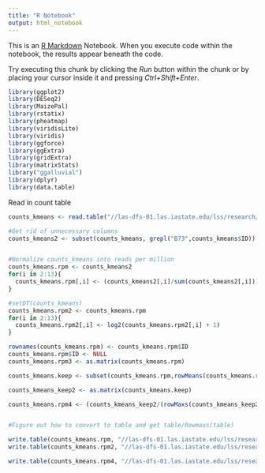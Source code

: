 ---
title: "R Notebook"
output: html_notebook
---

This is an [R Markdown](http://rmarkdown.rstudio.com) Notebook. When you execute code within the notebook, the results appear beneath the code. 

Try executing this chunk by clicking the *Run* button within the chunk or by placing your cursor inside it and pressing *Ctrl+Shift+Enter*. 

```{r}
library(ggplot2)
library(DESeq2)
library(MaizePal)
library(rstatix)
library(pheatmap)
library(viridisLite)
library(viridis)
library(ggforce)
library(ggExtra)
library(gridExtra)
library(matrixStats)
library("ggalluvial")
library(dplyr)
library(data.table)
```

Read in count table

```{r}
counts_kmeans <- read.table("//las-dfs-01.las.iastate.edu/lss/research/sna-lab/kmh/projects/timepoint/combined_kmeans_counts.txt",header=T,stringsAsFactors = F)

#Get rid of unnecessary columns 
counts_kmeans2 <- subset(counts_kmeans, grepl("B73",counts_kmeans$ID))


#Normalize counts_kmeans into reads per million
counts_kmeans.rpm <- counts_kmeans2
for(i in 2:13){
  counts_kmeans.rpm[,i] <- (counts_kmeans2[,i]/sum(counts_kmeans2[,i])) * 1e6
}

#setDT(counts_kmeans)
counts_kmeans.rpm2 <- counts_kmeans.rpm
for(i in 2:13){
  counts_kmeans.rpm2[,i] <- log2(counts_kmeans.rpm2[,i] + 1)
}

rownames(counts_kmeans.rpm) <- counts_kmeans.rpm$ID
counts_kmeans.rpm$ID <- NULL 
counts_kmeans.rpm3 <- as.matrix(counts_kmeans.rpm)

counts_kmeans.keep <- subset(counts_kmeans.rpm,rowMeans(counts_kmeans.rpm[,1:3]) >= 0.5 | rowMeans(counts_kmeans.rpm[,4:6]) >= 0.5| rowMeans(counts_kmeans.rpm[,7:9]) >= 0.5 | rowMeans(counts_kmeans.rpm[,10:12] >= 0.5))

counts_kmeans_keep2 <- as.matrix(counts_kmeans.keep)

counts_kmeans.rpm4 <- (counts_kmeans_keep2/(rowMaxs(counts_kmeans_keep2, na.rm = TRUE)))


#Figure out how to convert to table and get table/Rowmaxs(table)

write.table(counts_kmeans.rpm, "//las-dfs-01.las.iastate.edu/lss/research/sna-lab/kmh/projects/timepoint/kmeans_rpm_table.txt", row.names = T, col.names = T, quote = F)
write.table(counts_kmeans.rpm2, "//las-dfs-01.las.iastate.edu/lss/research/sna-lab/kmh/projects/timepoint/kmeans_log2rpm_table.txt", row.names = T, col.names = T, quote = F)

write.table(counts_kmeans.rpm4, "//las-dfs-01.las.iastate.edu/lss/research/sna-lab/kmh/projects/timepoint/kmeans_rownormalized_zero_to_one.txt", row.names = T, col.names = T, quote = F)

```
